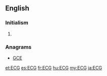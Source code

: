 ==English==

===Initialism===
{{en-initialism}}

# {{cardiology}} {{initialism of|electrocardiogram}}

===Anagrams===
* [[GCE#English|GCE]]

[[et:ECG]]
[[es:ECG]]
[[fr:ECG]]
[[hu:ECG]]
[[my:ECG]]
[[ja:ECG]]